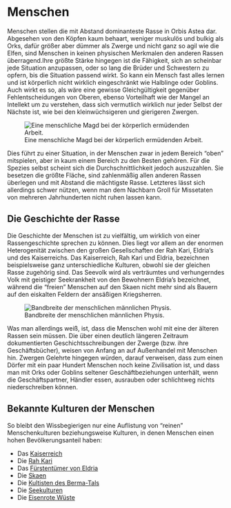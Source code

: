 # Menschen

Menschen stellen die mit Abstand dominanteste Rasse in Orbis Astea dar. Abgesehen von den Köpfen kaum behaart, weniger muskulös und bulkig als Orks, dafür größer aber dümmer als Zwerge und nicht ganz so agil wie die Elfen, sind Menschen in keinen physischen Merkmalen den anderen Rassen überragend.Ihre größte Stärke hingegen ist die Fähigkeit, sich an scheinbar jede Situation anzupassen, oder so lang die Brüder und Schwestern zu opfern, bis die Situation passend wirkt. So kann ein Mensch fast alles lernen und ist körperlich nicht wirklich eingeschränkt wie Halblinge oder Goblins. Auch wirkt es so, als wäre eine gewisse Gleichgültigkeit gegenüber Fehlentscheidungen von Oberen, ebenso Vorteilhaft wie der Mangel an Intellekt um zu verstehen, dass sich vermutlich wirklich nur jeder Selbst der Nächste ist, wie bei den kleinwüchsigeren und gierigeren Zwergen.

![Eine menschliche Magd bei der körperlich ermüdenden Arbeit.](Pictures/Midjourney%20Bilder/frau%20tr%C3%A4gt%20k%C3%BCbel%20durch%20stra%C3%9Fen.png)

Dies führt zu einer Situation, in der Menschen zwar in jedem Bereich "oben" mitspielen, aber in kaum einem Bereich zu den Besten gehören. Für die Spezies selbst scheint sich die Durchschnittlichkeit jedoch auszuzahlen. Sie besetzen die größte Fläche, sind zahlenmäßig allen anderen Rassen überlegen und mit Abstand die mächtigste Rasse. Letzteres lässt sich allerdings schwer nützen, wenn man dem Nachbarn Groll für Missetaten von mehreren Jahrhunderten nicht ruhen lassen kann.

## Die Geschichte der Rasse

Die Geschichte der Menschen ist zu vielfältig, um wirklich von einer Rassengeschichte sprechen zu können. Dies liegt vor allem an der enormen Heterogenität zwischen den großen Gesellschaften der Rah Kari, Eldria's und des Kaiserreichs. Das Kaiserreich, Rah Kari und Eldria, bezeichnen beispielsweise ganz unterschiedliche Kulturen, obwohl sie der gleichen Rasse zugehörig sind. Das Seevolk wird als verträumtes und verhungerndes Volk mit geistiger Seekrankheit von den Bewohnern Eldria's bezeichnet, während die "freien" Menschen auf den Skaen nicht mehr sind als Bauern auf den eiskalten Feldern der ansäßigen Kriegsherren.

![Bandbreite der menschlichen männlichen Physis.](Pictures/Midjourney Bilder/soldaten in taverne.png)

Was man allerdings weiß, ist, dass die Menschen wohl mit eine der älteren Rassen sein müssen. Die über einen deutlich längeren Zeitraum dokumentierten Geschichtsschreibungen der Zwerge (bzw. ihre Geschäftsbücher), weisen von Anfang an auf Außenhandel mit Menschen hin. Zwergen Gelehrte hingegen würden, darauf verweisen, dass zum einen Dörfer mit ein paar Hundert Menschen noch keine Zivilisation ist, und dass man mit Orks oder Goblins seltener Geschäftbeziehungen unterhält, wenn die Geschäftspartner, Händler essen, ausrauben oder schlichtweg nichts niederschreiben können.

## Bekannte Kulturen der Menschen

So bleibt den Wissbegierigen nur eine Auflistung von "reinen" Menschenkulturen beziehungsweise Kulturen, in denen Menschen einen hohen Bevölkerungsanteil haben:

-   Das [Kaiserreich](#Kaiserreich)
-   Die [Rah Kari](#RahKari)
-   Das [Fürstentümer von Eldria](#EldriaFaction)
-   Die [Skaen](#Skaen)
-   Die [Kultisten des Berma-Tals](#BermaTal)
-   Die [Seekulturen](#Seevolk)
-   Die [Eisenrote Wüste](#EisenroteWueste)
